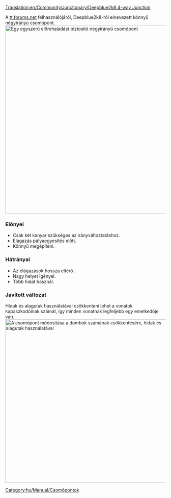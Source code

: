 [[Translation:en/Community/Junctionary/Deepblue2k8 4-way Junction]]

{{hu/Community/Junctionary/Csomópontmenü}}
A  [http://www.tt-forums.net/viewtopic.php?p=726035#p726035 tt.forums.net] felhasználójáról, Deepblue2k8-ról elnevezett könnyű négyirányú csomópont.
[[File:en/Community/Junctionary/Deepblue2k8 4-way junction.png|none|thumb|590px|Egy egyszerű előrehaladást biztosító négyirányú csomópont]]

===Előnyei===
* Csak két kanyar szükséges az irányváltoztatáshoz.
* Elágazás pályaegyesítés előtt.
* Könnyű megépíteni.

===Hátrányai===
* Az elágazások hossza eltérő.
* Nagy helyet igényel.
* Több hidat használ.

===Javított változat===

Hidak és alagutak használatával csökkenteni lehet a vonatok kapaszkodóinak számát, így minden vonatnak legfeljebb egy emelkedője van.
[[File:en/Community/Junctionary/Deepblue2k8-tunnel-bridge.jpeg|none|thumb|512px|A csomópont módosítása a dombok számának csökkentésére, hidak és alagutak használatával]]

[[Category:hu/Manual/Csomópontok]]